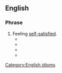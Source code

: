==English==

===Phrase===
{{en-phrase}}

# Feeling [[self-satisfied]].
#* {{quote-book|year= |title=Boys' Life - Jan 1939 |author= |page=25 |ISBN= |passage=Then the Frogs surrounded this Rabbit, an' they re-captured the skull, an' the Rabbits charged with ambition, an' the Frogs passed to the left, an' there was old Leapin' Frog himself, grinnin' '''all over himself''' with his club reached out a-puntin' the skull along like sixty-seven. }}
#* {{quote-book|year=2003 |title=The Official Wife |author=Mary Karooro Okurut |page=81 |ISBN=9970024019 |passage=Anyway, the network tells me Ishaka is '''all over himself''' over his new baby, kissing and cuddling her and calling her every endearing name I didn't even know existed. }}
#* {{quote-journal|date=January 13, 2017|work=Athens Banner-Herald|title=UGA's first black freshmen — all three — recall what it was like|author=Lee Shearer|passage=Nowadays, UGA recruiters would be '''all over themselves''' to enroll three high-achieving African American students like Kerry Rushin Miller, Harold A. Black and Mary Blackwell Diallo.}}
#*  {{quote-book|year=2013  |title=My Lady and the Rogue |author=Jesse S. Ward  |ISBN=1626757267 |passage=Those women lite up they were so excited they were '''all over themselves''' we did it girls we made the King happy and Diane to. }}

[[Category:English idioms]]